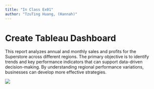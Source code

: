 ```yaml
---
title: "In Class Ex01"
author: "TzuTing Huang, (Hannah)"
---
```


# Create Tableau Dashboard

This report analyzes annual and monthly sales and profits for the Superstore across different regions. The primary objective is to identify trends and key performance indicators that can support data-driven decision-making. By understanding regional performance variations, businesses can develop more effective strategies.

![](images/Dashboard%201.png)
